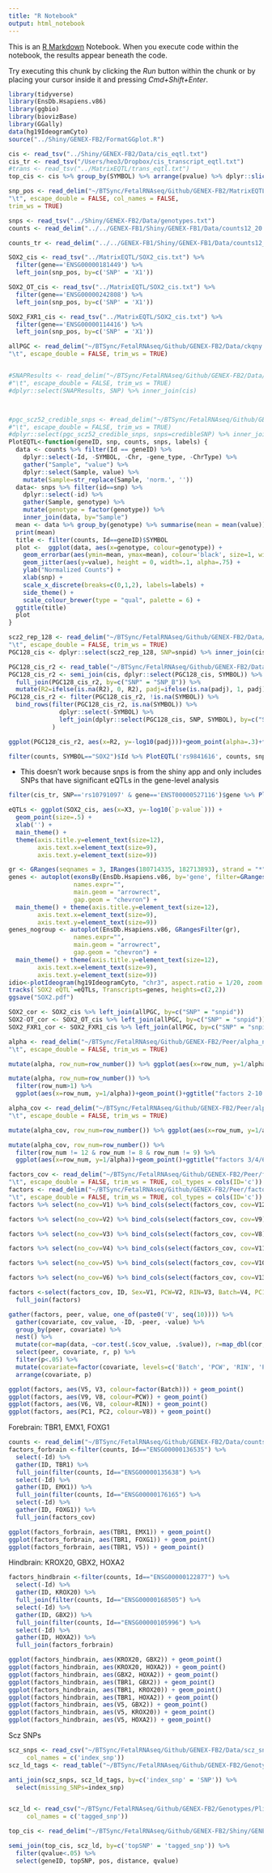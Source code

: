 ```yaml
---
title: "R Notebook"
output: html_notebook
---
```


This is an [R Markdown](http://rmarkdown.rstudio.com) Notebook. When you execute code within the notebook, the results appear beneath the code. 

Try executing this chunk by clicking the *Run* button within the chunk or by placing your cursor inside it and pressing *Cmd+Shift+Enter*. 

```r
library(tidyverse)
library(EnsDb.Hsapiens.v86)
library(ggbio)
library(biovizBase)
library(GGally)
data(hg19IdeogramCyto)
source("../Shiny/GENEX-FB2/FormatGGplot.R")

cis <- read_tsv("../Shiny/GENEX-FB2/Data/cis_eqtl.txt")
cis_tr <- read_tsv("/Users/heo3/Dropbox/cis_transcript_eqtl.txt")
#trans <- read_tsv("../MatrixEQTL/trans_eqtl.txt")
top_cis <- cis %>% group_by(SYMBOL) %>% arrange(pvalue) %>% dplyr::slice(1) %>% ungroup()

snp_pos <- read_delim("~/BTSync/FetalRNAseq/Github/GENEX-FB2/MatrixEQTL/snp_pos.txt",
"\t", escape_double = FALSE, col_names = FALSE,
trim_ws = TRUE)

snps <- read_tsv("../Shiny/GENEX-FB2/Data/genotypes.txt")
counts <- read_delim("../../GENEX-FB1/Shiny/GENEX-FB1/Data/counts12_20.txt", "\t", escape_double = FALSE, trim_ws = TRUE)

counts_tr <- read_delim("../../GENEX-FB1/Shiny/GENEX-FB1/Data/counts12_20_tr.txt", "\t", escape_double = FALSE, trim_ws = TRUE)

SOX2_cis <- read_tsv("../MatrixEQTL/SOX2_cis.txt") %>%
  filter(gene=='ENSG00000181449') %>%
  left_join(snp_pos, by=c('SNP' = 'X1'))

SOX2_OT_cis <- read_tsv("../MatrixEQTL/SOX2_cis.txt") %>%
  filter(gene=='ENSG00000242808') %>%
  left_join(snp_pos, by=c('SNP' = 'X1'))

SOX2_FXR1_cis <- read_tsv("../MatrixEQTL/SOX2_cis.txt") %>%
  filter(gene=='ENSG00000114416') %>%
  left_join(snp_pos, by=c('SNP' = 'X1'))

allPGC <- read_delim("~/BTSync/FetalRNAseq/Github/GENEX-FB2/Data/ckqny.scz2snpres",
"\t", escape_double = FALSE, trim_ws = TRUE)


#SNAPResults <- read_delim("~/BTSync/FetalRNAseq/Github/GENEX-FB2/Data/SNAPResults.txt",
#"\t", escape_double = FALSE, trim_ws = TRUE)
#dplyr::select(SNAPResults, SNP) %>% inner_join(cis)



#pgc_scz52_credible_snps <- #read_delim("~/BTSync/FetalRNAseq/Github/GENEX-FB2/Data/pgc.scz52.credible.snps.txt",
#"\t", escape_double = FALSE, trim_ws = TRUE)
#dplyr::select(pgc_scz52_credible_snps, snps=credibleSNP) %>% inner_join(cis) %>% View()
PlotEQTL<-function(geneID, snp, counts, snps, labels) {
  data <- counts %>% filter(Id == geneID) %>%  
    dplyr::select(-Id, -SYMBOL, -Chr, -gene_type, -ChrType) %>%
    gather("Sample", "value") %>%
    dplyr::select(Sample, value) %>%
    mutate(Sample=str_replace(Sample, 'norm.', ''))
  data<- snps %>% filter(id==snp) %>%
    dplyr::select(-id) %>%
    gather(Sample, genotype) %>%
    mutate(genotype = factor(genotype)) %>%
    inner_join(data, by="Sample")
  mean <- data %>% group_by(genotype) %>% summarise(mean = mean(value))
  print(mean)
  title <- filter(counts, Id==geneID)$SYMBOL
  plot <-  ggplot(data, aes(x=genotype, colour=genotype)) + 
    geom_errorbar(aes(ymin=mean, ymax=mean), colour='black', size=1, width=.5, data=mean) +
    geom_jitter(aes(y=value), height = 0, width=.1, alpha=.75) + 
    ylab("Normalized Counts") +
    xlab(snp) +
    scale_x_discrete(breaks=c(0,1,2), labels=labels) +
    side_theme() +
    scale_colour_brewer(type = "qual", palette = 6) +
  ggtitle(title) 
  plot
}
```

```r
scz2_rep_128 <- read_delim("~/BTSync/FetalRNAseq/Github/GENEX-FB2/Data/scz2.rep.128.txt",
"\t", escape_double = FALSE, trim_ws = TRUE)
PGC128_cis <- dplyr::select(scz2_rep_128, SNP=snpid) %>% inner_join(cis)

PGC128_cis_r2 <- read_table("~/BTSync/FetalRNAseq/Github/GENEX-FB2/Data/PGC128_top_cis.ld")
PGC128_cis_r2 <- semi_join(cis, dplyr::select(PGC128_cis, SYMBOL)) %>% 
  full_join(PGC128_cis_r2, by=c("SNP" = "SNP_B")) %>% 
  mutate(R2=ifelse(is.na(R2), 0, R2), padj=ifelse(is.na(padj), 1, padj)) 
PGC128_cis_r2 <- filter(PGC128_cis_r2, !is.na(SYMBOL)) %>%
  bind_rows(filter(PGC128_cis_r2, is.na(SYMBOL)) %>% 
              dplyr::select(-SYMBOL) %>% 
              left_join(dplyr::select(PGC128_cis, SNP, SYMBOL), by=c("SNP_A" = "SNP"))
            )

ggplot(PGC128_cis_r2, aes(x=R2, y=-log10(padj)))+geom_point(alpha=.3)+facet_wrap(~SYMBOL)
```

```r
filter(counts, SYMBOL=="SOX2")$Id %>% PlotEQTL('rs9841616', counts, snps, c('TT', 'TA', 'AA'))
```

- This doesn't work because snps is from the shiny app and only includes SNPs that have significant eQTLs in the gene-level analysis
```r
filter(cis_tr, SNP=='rs10791097' & gene=='ENST00000527116')$gene %>% PlotEQTL('rs10791097', dplyr::select(counts_tr, -GeneId), snps, c('ref', 'het', 'alt'))


```

```r

eQTLs <- ggplot(SOX2_cis, aes(x=X3, y=-log10(`p-value`))) + 
  geom_point(size=.5) + 
  xlab('') + 
  main_theme() +
  theme(axis.title.y=element_text(size=12), 
        axis.text.x=element_text(size=9),
        axis.text.y=element_text(size=9))

gr <- GRanges(seqnames = 3, IRanges(180714335, 182713893), strand = "*")
genes <- autoplot(exonsBy(EnsDb.Hsapiens.v86, by='gene', filter=GRangesFilter(gr)), 
                  names.expr="", 
                  main.geom = "arrowrect", 
                  gap.geom = "chevron") + 
  main_theme() + theme(axis.title.y=element_text(size=12), 
        axis.text.x=element_text(size=9),
        axis.text.y=element_text(size=9))
genes_nogroup <- autoplot(EnsDb.Hsapiens.v86, GRangesFilter(gr), 
                  names.expr="", 
                  main.geom = "arrowrect", 
                  gap.geom = "chevron") + 
  main_theme() + theme(axis.title.y=element_text(size=12), 
        axis.text.x=element_text(size=9),
        axis.text.y=element_text(size=9))
idio<-plotIdeogram(hg19IdeogramCyto, "chr3", aspect.ratio = 1/20, zoom.region = c(180714335, 182713893))
tracks(`SOX2 eQTL`=eQTLs, Transcripts=genes, heights=c(2,2))
ggsave("SOX2.pdf")
```


```r
SOX2_cor <- SOX2_cis %>% left_join(allPGC, by=c("SNP" = "snpid"))
SOX2-OT_cor <- SOX2_OT_cis %>% left_join(allPGC, by=c("SNP" = "snpid"))
SOX2_FXR1_cor <- SOX2_FXR1_cis %>% left_join(allPGC, by=c("SNP" = "snpid"))
```

```r
alpha <- read_delim("~/BTSync/FetalRNAseq/Github/GENEX-FB2/Peer/alpha_nc.txt",
"\t", escape_double = FALSE, trim_ws = TRUE)

mutate(alpha, row_num=row_number()) %>% ggplot(aes(x=row_num, y=1/alpha))+geom_point()+ggtitle("All factors without covariates")

mutate(alpha, row_num=row_number()) %>% 
  filter(row_num>1) %>%
  ggplot(aes(x=row_num, y=1/alpha))+geom_point()+ggtitle("factors 2-10 without covarates")

alpha_cov <- read_delim("~/BTSync/FetalRNAseq/Github/GENEX-FB2/Peer/alpha.txt",
"\t", escape_double = FALSE, trim_ws = TRUE)

mutate(alpha_cov, row_num=row_number()) %>% ggplot(aes(x=row_num, y=1/alpha))+geom_point()+ggtitle("all factors with covarates")

mutate(alpha_cov, row_num=row_number()) %>% 
  filter(row_num != 12 & row_num != 8 & row_num != 9) %>%
  ggplot(aes(x=row_num, y=1/alpha))+geom_point()+ggtitle("factors 3/4/6-10 with 7 covarates")


```

```r
factors_cov <- read_delim("~/BTSync/FetalRNAseq/Github/GENEX-FB2/Peer/factors.txt",
"\t", escape_double = FALSE, trim_ws = TRUE, col_types = cols(ID='c'))
factors <- read_delim("~/BTSync/FetalRNAseq/Github/GENEX-FB2/Peer/factors_nc.txt",
"\t", escape_double = FALSE, trim_ws = TRUE, col_types = cols(ID='c'))
factors %>% select(no_cov=V1) %>% bind_cols(select(factors_cov, cov=V12)) %>% ggplot(aes(cov, no_cov))+geom_point()

factors %>% select(no_cov=V2) %>% bind_cols(select(factors_cov, cov=V9)) %>% ggplot(aes(cov, no_cov))+geom_point()

factors %>% select(no_cov=V3) %>% bind_cols(select(factors_cov, cov=V8)) %>% ggplot(aes(cov, no_cov))+geom_point()

factors %>% select(no_cov=V4) %>% bind_cols(select(factors_cov, cov=V11)) %>% ggplot(aes(cov, no_cov))+geom_point()

factors %>% select(no_cov=V5) %>% bind_cols(select(factors_cov, cov=V10)) %>% ggplot(aes(cov, no_cov))+geom_point()

factors %>% select(no_cov=V6) %>% bind_cols(select(factors_cov, cov=V13)) %>% ggplot(aes(cov, no_cov))+geom_point()

```


```r
factors <-select(factors_cov, ID, Sex=V1, PCW=V2, RIN=V3, Batch=V4, PC1=V5, PC2=V6, PC3=V7) %>%
  full_join(factors)

gather(factors, peer, value, one_of(paste0('V', seq(10)))) %>%
  gather(covariate, cov_value, -ID, -peer, -value) %>%
  group_by(peer, covariate) %>%
  nest() %>%
  mutate(cor=map(data, ~cor.test(.$cov_value, .$value)), r=map_dbl(cor, 4), p=map_dbl(cor, 3)) %>%
  select(peer, covariate, r, p) %>% 
  filter(p<.05) %>%
  mutate(covariate=factor(covariate, levels=c('Batch', 'PCW', 'RIN', 'PC1', 'PC2'))) %>%
  arrange(covariate, p)

ggplot(factors, aes(V5, V3, colour=factor(Batch))) + geom_point()
ggplot(factors, aes(V9, V8, colour=PCW)) + geom_point()
ggplot(factors, aes(V6, V8, colour=RIN)) + geom_point()
ggplot(factors, aes(PC1, PC2, colour=V8)) + geom_point()

```


Forebrain: TBR1, EMX1, FOXG1
```r
counts <- read_delim("~/BTSync/FetalRNAseq/Github/GENEX-FB2/Data/counts_vst.txt", "\t", escape_double = FALSE, trim_ws = TRUE)
factors_forbrain <-filter(counts, Id=="ENSG00000136535") %>% 
  select(-Id) %>% 
  gather(ID, TBR1) %>%
  full_join(filter(counts, Id=="ENSG00000135638") %>% 
  select(-Id) %>% 
  gather(ID, EMX1)) %>%
  full_join(filter(counts, Id=="ENSG00000176165") %>% 
  select(-Id) %>% 
  gather(ID, FOXG1)) %>%
  full_join(factors_cov)

ggplot(factors_forbrain, aes(TBR1, EMX1)) + geom_point()
ggplot(factors_forbrain, aes(TBR1, FOXG1)) + geom_point()
ggplot(factors_forbrain, aes(TBR1, V5)) + geom_point()
```

Hindbrain: KROX20, GBX2, HOXA2
```r
factors_hindbrain <-filter(counts, Id=="ENSG00000122877") %>% 
  select(-Id) %>% 
  gather(ID, KROX20) %>%
  full_join(filter(counts, Id=="ENSG00000168505") %>% 
  select(-Id) %>% 
  gather(ID, GBX2)) %>%
  full_join(filter(counts, Id=="ENSG00000105996") %>% 
  select(-Id) %>% 
  gather(ID, HOXA2)) %>%
  full_join(factors_forbrain)

ggplot(factors_hindbrain, aes(KROX20, GBX2)) + geom_point()
ggplot(factors_hindbrain, aes(KROX20, HOXA2)) + geom_point()
ggplot(factors_hindbrain, aes(GBX2, HOXA2)) + geom_point()
ggplot(factors_hindbrain, aes(TBR1, GBX2)) + geom_point()
ggplot(factors_hindbrain, aes(TBR1, KROX20)) + geom_point()
ggplot(factors_hindbrain, aes(TBR1, HOXA2)) + geom_point()
ggplot(factors_hindbrain, aes(V5, GBX2)) + geom_point()
ggplot(factors_hindbrain, aes(V5, KROX20)) + geom_point()
ggplot(factors_hindbrain, aes(V5, HOXA2)) + geom_point()

```

Scz SNPs
```r
scz_snps <- read_csv("~/BTSync/FetalRNAseq/Github/GENEX-FB2/Data/scz_snps.txt", 
     col_names = c('index_snp'))
scz_ld_tags <- read_table("~/BTSync/FetalRNAseq/Github/GENEX-FB2/Genotypes/Plink/scz_ld.tags.list")

anti_join(scz_snps, scz_ld_tags, by=c('index_snp' = 'SNP')) %>%
  select(missing_SNPs=index_snp)


scz_ld <- read_csv("~/BTSync/FetalRNAseq/Github/GENEX-FB2/Genotypes/Plink/scz_ld.tags", 
     col_names = c('tagged_snp'))

top_cis <- read_delim("~/BTSync/FetalRNAseq/Github/GENEX-FB2/Shiny/GENEX-FB2/Data/cis_eqtl.txt", " ", escape_double = FALSE, trim_ws = TRUE, col_types = cols(pos='c'))

semi_join(top_cis, scz_ld, by=c('topSNP' = 'tagged_snp')) %>%
  filter(qvalue<.05) %>%
  select(geneID, topSNP, pos, distance, qvalue)
```
